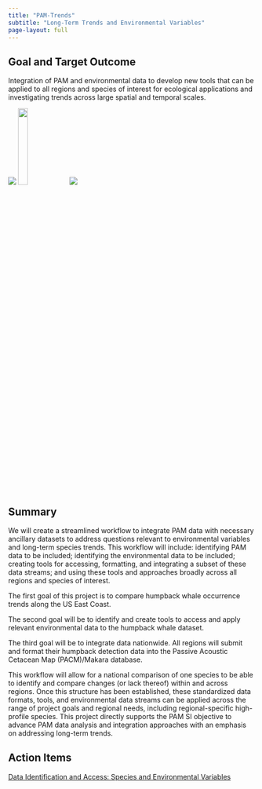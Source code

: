```yaml
---
title: "PAM-Trends"
subtitle: "Long-Term Trends and Environmental Variables"
page-layout: full
---
```


## Goal and Target Outcome

Integration of PAM and environmental data to develop new tools that can be applied to all regions and species of interest for ecological applications and investigating trends across large spatial and temporal scales.

![](/content/images/namerica.cf.gif) ![](/content/images/humpback_whale.png){width=20%} ![](/content/images/PAMmooredbuoy.png)

## Summary

We will create a streamlined workflow to integrate PAM data with necessary ancillary datasets to address questions relevant to environmental variables and long-term species trends. This workflow will include: identifying PAM data to be included; identifying the environmental data to be included; creating tools for accessing, formatting, and integrating a subset of these data streams; and using these tools and approaches broadly across all regions and species of interest.

The first goal of this project is to compare humpback whale occurrence trends along the US East Coast. 

The second goal will be to identify and create tools to access and apply relevant environmental data to the humpback whale dataset.

The third goal will be to integrate data nationwide. All regions will submit and format their humpback detection data into the Passive Acoustic Cetacean Map (PACM)/Makara database.

This workflow will allow for a national comparison of one species to be able to identify and compare changes (or lack thereof) within and across regions. Once this structure has been established, these standardized data formats, tools, and environmental data streams can be applied across the range of project goals and regional needs, including regional-specific high-profile species. This project directly supports the PAM SI objective to advance PAM data analysis and integration approaches with an emphasis on addressing long-term trends.


## Action Items

[Data Identification and Access: Species and Environmental Variables](https://nmfs-ost.github.io/PAM-Trends/content/dataID.html)
